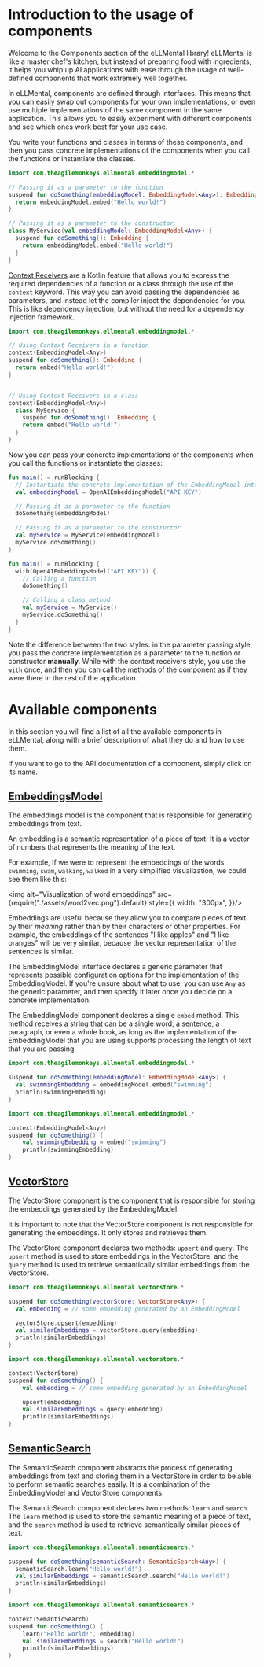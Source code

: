 

# Introduction to the usage of components

Welcome to the Components section of the eLLMental library! eLLMental is like a master chef's kitchen, but
instead of preparing food with ingredients, it helps you whip up AI applications with ease through the usage of
well-defined components that work extremely well together.

In eLLMental, components are defined through interfaces. This means that you can easily swap out components for your
own implementations, or even use multiple implementations of the same component in the same application. This allows
you to easily experiment with different components and see which ones work best for your use case.

You write your functions and classes in terms of these components, and then you pass concrete implementations of the
components when you call the functions or instantiate the classes.

<Tabs groupId={TAB_GROUP_ID}>
<TabItem value={PARAMETER_STYLE_VALUE} label={PARAMETER_STYLE_LABEL}>

```kotlin
import com.theagilemonkeys.ellmental.embeddingmodel.*

// Passing it as a parameter to the function
suspend fun doSomething(embeddingModel: EmbeddingModel<Any>): Embedding {
  return embeddingModel.embed("Hello world!")
}

// Passing it as a parameter to the constructor
class MyService(val embeddingModel: EmbeddingModel<Any>) {
  suspend fun doSomething(): Embedding {
    return embeddingModel.embed("Hello world!")
  }
}
```

</TabItem>

<TabItem value={CONTEXT_STYLE_VALUE} label={CONTEXT_STYLE_LABEL}>

  [Context Receivers](https://blog.rockthejvm.com/kotlin-context-receivers/) are a Kotlin feature that allows you to express the required dependencies of a function or a class
  through the use of the `context` keyword. This way you can avoid passing the dependencies as parameters, and instead
  let the compiler inject the dependencies for you. This is like dependency injection, but without the need for a
  dependency injection framework.

```kotlin
import com.theagilemonkeys.ellmental.embeddingmodel.*

// Using Context Receivers in a function
context(EmbeddingModel<Any>)
suspend fun doSomething(): Embedding {
  return embed("Hello world!")
}


// Using Context Receivers in a class
context(EmbeddingModel<Any>)
  class MyService {
    suspend fun doSomething(): Embedding {
    return embed("Hello world!")
  }
}
```

</TabItem>
</Tabs>

Now you can pass your concrete implementations of the components when you call the functions or instantiate the
classes:

<Tabs groupId={TAB_GROUP_ID}>
<TabItem value={PARAMETER_STYLE_VALUE} label={PARAMETER_STYLE_LABEL}>

```kotlin
fun main() = runBlocking {
  // Instantiate the concrete implementation of the EmbeddingModel interface
  val embeddingModel = OpenAIEmbeddingsModel("API KEY")

  // Passing it as a parameter to the function
  doSomething(embeddingModel)

  // Passing it as a parameter to the constructor
  val myService = MyService(embeddingModel)
  myService.doSomething()
}
```

</TabItem>
<TabItem value={CONTEXT_STYLE_VALUE} label={CONTEXT_STYLE_LABEL}>

```kotlin
fun main() = runBlocking {
  with(OpenAIEmbeddingsModel("API KEY")) {
    // Calling a function
    doSomething()

    // Calling a class method
    val myService = MyService()
    myService.doSomething()
  }
}
```

  Note the difference between the two styles: in the parameter passing style, you pass the concrete implementation as
  a parameter to the function or constructor **manually**. While with the context receivers style, you use the `with`
  once, and then you can call the methods of the component as if they were there in the rest of the application.

</TabItem>
</Tabs>


# Available components

In this section you will find a list of all the available components in eLLMental, along with a brief description of
what they do and how to use them.

If you want to go to the API documentation of a component, simply click on its name.

## [EmbeddingsModel](api_docs/ellmental/com.theagilemonkeys.ellmental.embeddingsmodel/-embeddings-model/index.md)

The embeddings model is the component that is responsible for generating embeddings from text.

An embedding is a semantic representation of a piece of text. It is a vector of numbers that represents the meaning of
the text.

For example, If we were to represent the embeddings of the words `swimming`, `swam`, `walking`, `walked` in a very
simplified visualization, we could see them like this:

<img
  alt="Visualization of word embeddings"
  src={require("./assets/word2vec.png").default}
  style={{
    width: "300px",
  }}/>

Embeddings are useful because they allow you to compare
pieces of text by their _meaning_ rather than by their characters or other properties. For example, the embeddings of
the sentences "I like apples" and "I like oranges" will be very similar, because the vector representation of the
sentences is similar.

The EmbeddingModel interface declares a generic parameter that represents possible configuration options for the
implementation of the EmbeddingModel. If you're unsure about what to use, you can use `Any` as the generic parameter,
and then specify it later once you decide on a concrete implementation.

The EmbeddingModel component declares a single `embed` method. This method receives a string that can be a
single word, a sentence, a paragraph, or even a whole book, as long as the implementation of the EmbeddingModel that
you are using supports processing the length of text that you are passing.

<Tabs groupId={TAB_GROUP_ID}>
<TabItem value={PARAMETER_STYLE_VALUE} label={PARAMETER_STYLE_LABEL}>

```kotlin
import com.theagilemonkeys.ellmental.embeddingmodel.*

suspend fun doSomething(embeddingModel: EmbeddingModel<Any>) {
  val swimmingEmbedding = embeddingModel.embed("swimming")
  println(swimmingEmbedding)
}
```

</TabItem>
<TabItem value={CONTEXT_STYLE_VALUE} label={CONTEXT_STYLE_LABEL}>

```kotlin
import com.theagilemonkeys.ellmental.embeddingmodel.*

context(EmbeddingModel<Any>)
suspend fun doSomething() {
    val swimmingEmbedding = embed("swimming")
    println(swimmingEmbedding)
}
```

</TabItem>
</Tabs>

## [VectorStore](api_docs/ellmental/com.theagilemonkeys.ellmental.vectorstore/-vector-store/index.md)

The VectorStore component is the component that is responsible for storing the embeddings generated by the
EmbeddingModel.

It is important to note that the VectorStore component is not responsible for generating the embeddings. It only stores
and retrieves them.

The VectorStore component declares two methods: `upsert` and `query`. The `upsert` method is used to store embeddings
in the VectorStore, and the `query` method is used to retrieve semantically similar embeddings from the VectorStore.

<Tabs groupId={TAB_GROUP_ID}>
<TabItem value={PARAMETER_STYLE_VALUE} label={PARAMETER_STYLE_LABEL}>

```kotlin
import com.theagilemonkeys.ellmental.vectorstore.*

suspend fun doSomething(vectorStore: VectorStore<Any>) {
  val embedding = // some embedding generated by an EmbeddingModel

  vectorStore.upsert(embedding)
  val similarEmbeddings = vectorStore.query(embedding)
  println(similarEmbeddings)
}
```

</TabItem>

<TabItem value={CONTEXT_STYLE_VALUE} label={CONTEXT_STYLE_LABEL}>

```kotlin
import com.theagilemonkeys.ellmental.vectorstore.*

context(VectorStore)
suspend fun doSomething() {
    val embedding = // some embedding generated by an EmbeddingModel

    upsert(embedding)
    val similarEmbeddings = query(embedding)
    println(similarEmbeddings)
}
```

</TabItem>
</Tabs>

## [SemanticSearch](api_docs/ellmental/com.theagilemonkeys.ellmental.semanticsearch/-semantic-search/index.md)

The SemanticSearch component abstracts the process of generating embeddings from text and storing them in a VectorStore
in order to be able to perform semantic searches easily. It is a combination of the EmbeddingModel and VectorStore
components.

The SemanticSearch component declares two methods: `learn` and `search`. The `learn` method is used to store the
semantic meaning of a piece of text, and the `search` method is used to retrieve semantically similar pieces of text.

<Tabs groupId={TAB_GROUP_ID}>
<TabItem value={PARAMETER_STYLE_VALUE} label={PARAMETER_STYLE_LABEL}>

```kotlin
import com.theagilemonkeys.ellmental.semanticsearch.*

suspend fun doSomething(semanticSearch: SemanticSearch<Any>) {
  semanticSearch.learn("Hello world!")
  val similarEmbeddings = semanticSearch.search("Hello world!")
  println(similarEmbeddings)
}
```

</TabItem>

<TabItem value={CONTEXT_STYLE_VALUE} label={CONTEXT_STYLE_LABEL}>

```kotlin
import com.theagilemonkeys.ellmental.semanticsearch.*

context(SemanticSearch)
suspend fun doSomething() {
    learn("Hello world!", embedding)
    val similarEmbeddings = search("Hello world!")
    println(similarEmbeddings)
}
```

</TabItem>
</Tabs>